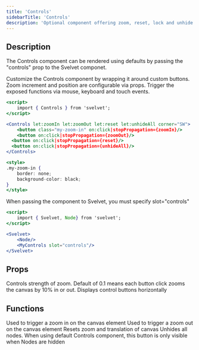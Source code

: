 ```yaml
---
title: 'Controls'
sidebarTitle: 'Controls'
description: 'Optional component offering zoom, reset, lock and unhide functionality. Configurable via props or by passing your own custom buttons as children'
---
```


## Description

The Controls component can be rendered using defaults by passing the "controls" prop to the Svelvet componet.

Customize the Controls component by wrapping it around custom buttons. Zoom increment and position are configurable via props. Trigger the exposed functions via mouse, keyboard and touch events.

```jsx MyControls.svelte
<script>
	import { Controls } from 'svelvet';
</script>

<Controls let:zoomIn let:zoomOut let:reset let:unhideAll corner="SW">
	<button class="my-zoom-in" on:click|stopPropagation={zoomIn}/>
	<button on:click|stopPropagation={zoomOut}/>
  <button on:click|stopPropagation={reset}/>
  <button on:click|stopPropagation={unhideAll}/>
</Controls>

<style>
.my-zoom-in {
    border: none;
    background-color: black;
}
</style>
```

<Info>
  When passing the component to Svelvet, you must specify slot="controls"
</Info>

```jsx MyControls.svelte
<script>
	import { Svelvet, Node} from 'svelvet';
</script>

<Svelvet>
    <Node/>
    <MyControls slot="controls"/>
</Svelvet>
```

## Props

<ResponseField name="increment" type="number" default="0.1">
  Controls strength of zoom. Default of 0.1 means each button click zooms the
  canvas by 10% in or out.
</ResponseField>

<ResponseField name="horizontal" type="boolean" default="false">
  Displays control buttons horizontally
</ResponseField>

## Functions

<ResponseField name="let:zoomIn" type="function">
  Used to trigger a zoom in on the canvas element
</ResponseField>

<ResponseField name="let:zoomOut" type="function">
  Used to trigger a zoom out on the canvas element
</ResponseField>

<ResponseField name="let:reset" type="function">
  Resets zoom and translation of canvas
</ResponseField>

<ResponseField name="let:unhideAll" type="function">
  Unhides all nodes. When using default Controls component, this button is only
  visible when Nodes are hidden
</ResponseField>
